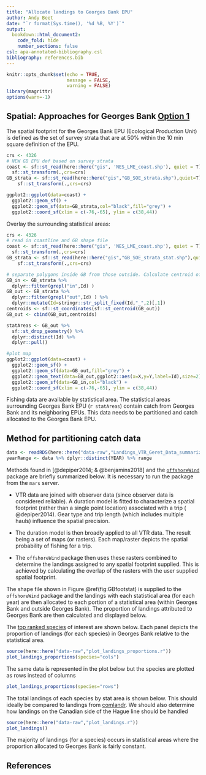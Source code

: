 ```yaml
---
title: "Allocate landings to Georges Bank EPU"
author: Andy Beet
date: "`r format(Sys.time(), '%d %B, %Y')`"
output: 
  bookdown::html_document2:
    code_fold: hide
    number_sections: false
csl: apa-annotated-bibliography.csl
bibliography: references.bib
---
```


```r
knitr::opts_chunk$set(echo = TRUE, 
                      message = FALSE,
                      warning = FALSE)
library(magrittr)
options(warn=-1)
```

## Spatial: Approaches for Georges Bank [Option 1](https://noaa-edab.github.io/ms-keyrun/GBSurveySet.html#opt1)

The spatial footprint for the Georges Bank EPU (Ecological Production Unit) is defined as the set of survey strata that are at 50% within the 10 min square definition of the EPU.

```r
crs <- 4326
# NEW GB EPU def based on survey strata
coast <- sf::st_read(here::here("gis", 'NES_LME_coast.shp'), quiet = T) %>%
  sf::st_transform(.,crs=crs)
GB_strata <- sf::st_read(here::here("gis","GB_SOE_strata.shp"),quiet=T) %>%
    sf::st_transform(.,crs=crs)

ggplot2::ggplot(data=coast) +
  ggplot2::geom_sf() +
  ggplot2::geom_sf(data=GB_strata,col="black",fill="grey") + 
  ggplot2::coord_sf(xlim = c(-76,-65), ylim = c(38,44))

```

Overlay the surrounding statistical areas:

```r
crs <- 4326
# read in coastline and GB shape file
coast <- sf::st_read(here::here("gis", 'NES_LME_coast.shp'), quiet = T) %>%
  sf::st_transform(.,crs=crs)
GB_strata <- sf::st_read(here::here("gis","GB_SOE_strata_stat.shp"),quiet=T) %>%
    sf::st_transform(.,crs=crs)

# separate polygons inside GB from those outside. Calculate centroid of polygon for label
GB_in <- GB_strata %>%
  dplyr::filter(grepl("in",Id) )
GB_out <- GB_strata %>%
  dplyr::filter(grepl("out",Id) ) %>% 
  dplyr::mutate(Id=stringr::str_split_fixed(Id,"_",2)[,1])
centroids <- sf::st_coordinates(sf::st_centroid(GB_out))
GB_out <- cbind(GB_out,centroids)

statAreas <- GB_out %>%
  sf::st_drop_geometry() %>%
  dplyr::distinct(Id) %>%
  dplyr::pull()

#plot map
ggplot2::ggplot(data=coast) +
  ggplot2::geom_sf() +
  ggplot2::geom_sf(data=GB_out,fill="grey") + 
  ggplot2::geom_text(data=GB_out,ggplot2::aes(x=X,y=Y,label=Id),size=2)    +
  ggplot2::geom_sf(data=GB_in,col="black") + 
  ggplot2::coord_sf(xlim = c(-76,-65), ylim = c(38,44))

```

Fishing data are available by statistical area. The statistical areas surrounding Georges Bank EPU (`r statAreas`) contain catch from Georges Bank and its neighboring EPUs. This data needs to be partitioned and catch allocated to the Georges Bank EPU.

## Method for partitioning catch data

```r
data <- readRDS(here::here("data-raw","Landings_VTR_Geret_Data_summarized.rds"))
yearRange <- data %>% dplyr::distinct(YEAR) %>% range
```

Methods found in [@depiper2014; & @benjamins2018] and the [`offshoreWind`](https://github.com/dcorvi/offshoreWind) package are briefly summarized below. It is necessary to run the package from the `mars` server.

-   VTR data are joined with observer data (since observer data is considered reliable). A duration model is fitted to characterize a spatial footprint (rather than a single point location) associated with a trip ( @depiper2014). Gear type and trip length (which includes multiple hauls) influence the spatial precision.

-   The duration model is then broadly applied to all VTR data. The result being a set of maps (or rasters). Each map/raster depicts the spatial probability of fishing for a trip.

-   The `offshoreWind` package then uses these rasters combined to determine the landings assigned to any spatial footprint supplied. This is achieved by calculating the overlap of the rasters with the user supplied spatial footprint.

The shape file shown in Figure \@ref(fig:GBfootstat) is supplied to the `offshoreWind` package and the landings with each statistical area (for each year) are then allocated to each portion of a statistical area (within Georges Bank and outside Georges Bank). The proportion of landings attributed to Georges Bank are then calculated and displayed below.

The [top ranked species](https://noaa-edab.github.io/ms-keyrun/SpeciesEnvDat.html#focalSpecies) of interest are shown below. Each panel depicts the proportion of landings (for each species) in Georges Bank relative to the statistical area.

```r
source(here::here("data-raw","plot_landings_proportions.r"))
plot_landings_proportions(species="cols")

```

The same data is represented in the plot below but the species are plotted as rows instead of columns

```r
plot_landings_proportions(species="rows")

```

The total landings of each species by stat area is shown below. This should ideally be compared to landings from [comlandr](https://github.com/NOAA-EDAB/comlandr). We should also determine how landings on the Canadian side of the Hague line should be handled

```r
source(here::here("data-raw","plot_landings.r"))
plot_landings()

```

The majority of landings (for a species) occurs in statistical areas where the proportion allocated to Georges Bank is fairly constant.

## References
